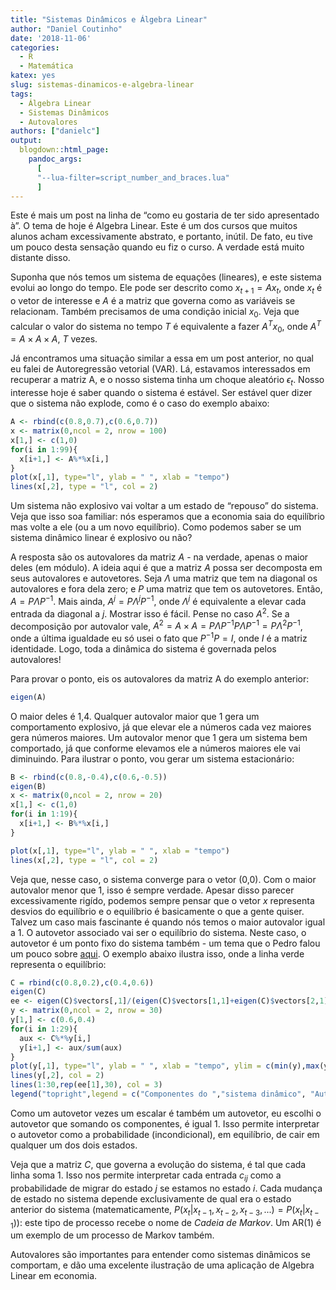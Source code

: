 ```yaml
---
title: "Sistemas Dinâmicos e Álgebra Linear"
author: "Daniel Coutinho"
date: '2018-11-06'
categories:
  - R
  - Matemática
katex: yes
slug: sistemas-dinamicos-e-algebra-linear
tags:
  - Álgebra Linear
  - Sistemas Dinâmicos
  - Autovalores
authors: ["danielc"]
output:
  blogdown::html_page:
    pandoc_args: 
      [
      "--lua-filter=script_number_and_braces.lua"
      ]
---
```


Este é mais um post na linha de "como eu gostaria de ter sido apresentado à". O tema de hoje é Algebra Linear. Este é um dos cursos que muitos alunos acham excessivamente abstrato, e portanto, inútil. De fato, eu tive um pouco desta sensação quando eu fiz o curso. A verdade está muito distante disso. 

Suponha que nós temos um sistema de equações (lineares), e este sistema evolui ao longo do tempo. Ele pode ser descrito como $x_{t+1} = Ax_{t}$, onde $x_t$ é o vetor de interesse e $A$ é a matriz que governa como as variáveis se relacionam. Também precisamos de uma condição inicial $x_0$. Veja que calcular o valor do sistema no tempo $T$ é equivalente a fazer $A^{T} x_0$, onde $A^{T} = A \times A \times A$, $T$ vezes.

Já encontramos uma situação similar a essa em um post anterior, no qual eu falei de Autoregressão vetorial (VAR). Lá, estavamos interessados em recuperar a matriz A, e o nosso sistema tinha um choque aleatório $\epsilon_t$. Nosso interesse hoje é saber quando o sistema é estável. Ser estável quer dizer que o sistema não explode, como é o caso do exemplo abaixo:

```r

A <- rbind(c(0.8,0.7),c(0.6,0.7))
x <- matrix(0,ncol = 2, nrow = 100)
x[1,] <- c(1,0)
for(i in 1:99){
  x[i+1,] <- A%*%x[i,]
}
plot(x[,1], type="l", ylab = " ", xlab = "tempo")
lines(x[,2], type = "l", col = 2)
```

Um sistema não explosivo vai voltar a um estado de "repouso" do sistema. Veja que isso soa familiar: nós esperamos que a economia saia do equilíbrio mas volte a ele (ou a um novo equilíbrio). Como podemos saber se um sistema dinâmico linear é explosivo ou não? 

A resposta são os autovalores da matriz $A$ - na verdade, apenas o maior deles (em módulo). A ideia aqui é que a matriz $A$ possa ser decomposta em seus autovalores e autovetores. Seja $\Lambda$ uma matriz que tem na diagonal os autovalores e fora dela zero; e $P$ uma matriz que tem os autovetores. Então, $A = P\Lambda{}P^{-1}$. Mais ainda, $A^j = P\Lambda^jP^{-1}$, onde $\Lambda^j$ é equivalente a elevar cada entrada da diagonal a $j$. Mostrar isso é fácil. Pense no caso $A^2$. Se a decomposição por autovalor vale, $A^2 = A \times A = P \Lambda P^{-1} P \Lambda P^{-1} = P \Lambda^2P^{-1}$, onde a última igualdade eu só usei o fato que $P^{-1}P = I$, onde $I$ é a matriz identidade. Logo, toda a dinâmica do sistema é governada pelos autovalores! 

Para provar o ponto, eis os autovalores da matriz A do exemplo anterior:

```r
eigen(A)
```

O maior deles é 1,4. Qualquer autovalor maior que 1 gera um comportamento explosivo, já que elevar ele a números cada vez maiores gera números maiores. Um autovalor menor que 1 gera um sistema bem comportado, já que conforme elevamos ele a números maiores ele vai diminuindo. Para ilustrar o ponto, vou gerar um sistema estacionário:

```r
B <- rbind(c(0.8,-0.4),c(0.6,-0.5))
eigen(B)
x <- matrix(0,ncol = 2, nrow = 20)
x[1,] <- c(1,0)
for(i in 1:19){
  x[i+1,] <- B%*%x[i,]
}

plot(x[,1], type="l", ylab = " ", xlab = "tempo")
lines(x[,2], type = "l", col = 2)
```

Veja que, nesse caso, o sistema converge para o vetor (0,0). Com o maior autovalor menor que 1, isso é sempre verdade. Apesar disso parecer excessivamente rigído, podemos sempre pensar que o vetor $x$ representa desvios do equilíbrio e o equilíbrio é basicamente o que a gente quiser. Talvez um caso mais fascinante é quando nós temos o maior autovalor igual a 1. O autovetor associado vai ser o equilíbrio do sistema. Neste caso, o autovetor é um ponto fixo do sistema também - um tema que o Pedro falou um pouco sobre [aqui](https://azul.netlify.com/2018/10/31/banach/). O exemplo abaixo ilustra isso, onde a linha verde representa o equilíbrio:

```r
C = rbind(c(0.8,0.2),c(0.4,0.6))
eigen(C)
ee <- eigen(C)$vectors[,1]/(eigen(C)$vectors[1,1]+eigen(C)$vectors[2,1])
y <- matrix(0,ncol = 2, nrow = 30)
y[1,] <- c(0.6,0.4)
for(i in 1:29){
  aux <- C%*%y[i,]
  y[i+1,] <- aux/sum(aux)
}
plot(y[,1], type="l", ylab = " ", xlab = "tempo", ylim = c(min(y),max(y)))
lines(y[,2], col = 2)
lines(1:30,rep(ee[1],30), col = 3)
legend("topright",legend = c("Componentes do ","sistema dinâmico", "Autovetor associado ao autovalor 1"), lty = c(1,1,1), col = c(1,2,3))
```

Como um autovetor vezes um escalar é também um autovetor, eu escolhi o autovetor que somando os componentes, é igual 1. Isso permite interpretar o autovetor como a probabilidade (incondicional), em equilíbrio, de cair em qualquer um dos dois estados.

Veja que a matriz $C$, que governa a evolução do sistema, é tal que cada linha soma 1. Isso nos permite interpretar cada entrada $c_{ij}$ como a probabilidade de migrar do estado $j$ se estamos no estado $i$. Cada mudança de estado no sistema depende exclusivamente de qual era o estado anterior do sistema (matematicamente, $P(x_t |x_{t-1},x_{t-2},x_{t-3},...) = P(x_t|x_{t-1})$): este tipo de processo recebe o nome de _Cadeia de Markov_. Um AR(1) é um exemplo de um processo de Markov também.

Autovalores são importantes para entender como sistemas dinâmicos se comportam, e dão uma excelente ilustração de uma aplicação de Algebra Linear em economia. 